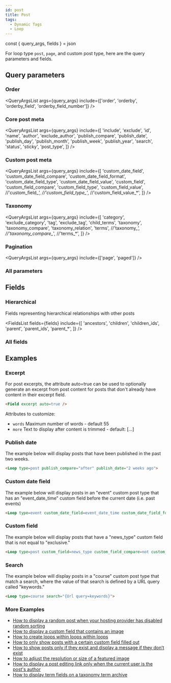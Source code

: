 ```yaml
---
id: post
title: Post
tags:
  - Dynamic Tags
  - Loop
---
```


const { query_args, fields } = json

For loop type `post`, `page`, and custom post type, here are the query parameters and fields.

## Query parameters

### Order

<QueryArgsList
  args={query_args}
  include={['order', 'orderby', 'orderby_field', 'orderby_field_number']}
/>

### Core post meta

<QueryArgsList
  args={query_args}
  include={[
    'include',
    'exclude',
    'id',
    'name',
    'author',
    'exclude_author',
    'publish_compare',
    'publish_date',
    'publish_day',
    'publish_month',
    'publish_week',
    'publish_year',
    'search',
    'status',
    'sticky',
    'post_type',
  ]}
/>

### Custom post meta

<QueryArgsList
  args={query_args}
  include={[
    'custom_date_field',
    'custom_date_field_compare',
    'custom_date_field_format',
    'custom_date_field_type',
    'custom_date_field_value',
    'custom_field',
    'custom_field_compare',
    'custom_field_type',
    'custom_field_value',
    //'custom_field_*',
    //'custom_field_type_*',
    //'custom_field_value_*',
  ]}
/>

### Taxonomy

<QueryArgsList
  args={query_args}
  include={[
    'category',
    'exclude_category',
    'tag',
    'exclude_tag',
    'child_terms',
    'taxonomy',
    'taxonomy_compare',
    'taxonomy_relation',
    'terms',
    //'taxonomy_*',
    //'taxonomy_compare_*',
    //'terms_*',
  ]}
/>

### Pagination

<QueryArgsList args={query_args} include={['page', 'paged']} />

### All parameters

<QueryArgsList args={query_args} />

## Fields

### Hierarchical

Fields representing hierarchical relationships with other posts

<FieldsList
  fields={fields}
  include={[
    'ancestors',
    'children',
    'children_ids',
    'parent',
    'parent_ids',
    'parent_*',
  ]}
/>

### All fields

<FieldsList fields={fields} />

## Examples

### Excerpt

For post excerpts, the attribute auto=true can be used to optionally generate an excerpt from post content for posts that don't already have content in their excerpt field.  
```html
<Field excerpt auto=true />
```  
Attributes to customize:  

*    `words` Maximum number of words - default 55
*    `more` Text to display after content is trimmed - default: [&hellip;]


### Publish date

The example below will display posts that have been published in the past two weeks.  
```html
<Loop type=post publish_compare="after" publish_date="2 weeks ago">
```

### Custom date field

The example below will display posts in an "event" custom post type that has an "event_date_time" custom field before the current date (i.e. past events)  
```html
<Loop type=event custom_date_field=event_date_time custom_date_field_format="Y-m-d H:i:s" custom_date_field_compare=before custom_date_field_value=current>
```

### Custom field

The example below will display posts that have a "news_type" custom field that is not equal to "exclusive."
```html
<Loop type=post custom_field=news_type custom_field_compare=not custom_field_value=exclusive>
```

### Search

The example below will display posts in a "course" custom post type that match a search, where the value of that search is defined by a URL query called "keywords."
```html
<Loop type=course search="{Url query=keywords}">
```

### More Examples

- [How to display a random post when your hosting provider has disabled random sorting](/how-to/random-post-from-list)
- [How to display a custom field that contains an image](/how-to/custom-image-fields)
- [How to create loops within loops within loops](/how-to/nested-loops)
- [How to only show posts with a certain custom field filled out](/how-to/filter-custom-field-has-value)
- [How to show posts only if they exist and display a message if they don’t exist](/how-to/no-posts-found-conditional)
- [How to adjust the resolution or size of a featured image](/how-to/resolution-size-featured-image)
- [How to display a post editing link only when the current user is the post's author](/how-to/display-post-edit-link-author)
- [How to display term fields on a taxonomy term archive](/how-to/term-fields-on-archive)
